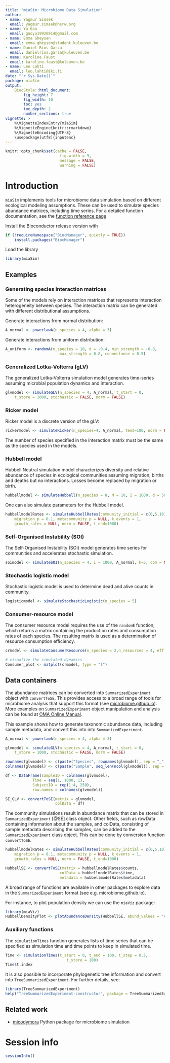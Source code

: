 ```yaml
---
title: "miaSim: Microbiome Data Simulation"
author:
- name: Yagmur Simsek
  email: yagmur.simsek@hsrw.org
- name: Yu Gao
  email: gaoyu19920914@gmail.com
- name: Emma Gheysen
  email: emma.gheysen@student.kuleuven.be
- name: Daniel Rios Garza
  email: danielrios.garza@kuleuven.be
- name: Karoline Faust
  email: karoline.faust@kuleuven.be  
- name: Leo Lahti
  email: leo.lahti@iki.fi  
date: "`r Sys.Date()`"
package: miaSim
output: 
    BiocStyle::html_document:
        fig_height: 7
        fig_width: 10
        toc: yes
        toc_depth: 2
        number_sections: true
vignette: >
    %\VignetteIndexEntry{miaSim}
    %\VignetteEngine{knitr::rmarkdown}
    %\VignetteEncoding{UTF-8}
    \usepackage[utf8]{inputenc}
---
```


```r
knitr::opts_chunk$set(cache = FALSE,
                        fig.width = 9,
                        message = FALSE,
                        warning = FALSE)
```


# Introduction

`miaSim` implements tools for microbiome data simulation based on
different ecological modeling assumptions. These can be used to
simulate species abundance matrices, including time series. For a detailed function documentation, see the
[function reference page](https://microbiome.github.io/miaSim/reference/index.html)


Install the Bioconductor release version with

```r
if (!requireNamespace("BiocManager", quietly = TRUE))
    install.packages("BiocManager")
```


Load the library

```r
library(miaSim)
```


## Examples

### Generating species interaction matrices

Some of the models rely on interaction matrices that represents
interaction heterogeneity between species. The interaction matrix can
be generated with different distributional assumptions.

Generate interactions from normal distribution:

```r
A_normal <- powerlawA(n_species = 4, alpha = 3)

```

Generate interactions from uniform distribution:


```r
A_uniform <- randomA(n_species = 10, d = -0.4, min_strength = -0.8,
                        max_strength = 0.8, connectance = 0.5)
```

### Generalized Lotka-Volterra (gLV)

The generalized Lotka-Volterra simulation model generates time-series
assuming microbial population dynamics and interaction.

```r
glvmodel <- simulateGLV(n_species = 4, A_normal, t_start = 0, 
    t_store = 1000, stochastic = FALSE, norm = FALSE)

```


### Ricker model

Ricker model is a discrete version of the gLV:

```r
rickermodel <- simulateRicker(n_species=4, A_normal, tend=100, norm = FALSE)
```


The number of species specified in the interaction matrix must be the same 
as the species used in the models.


### Hubbell model

Hubbell Neutral simulation model characterizes diversity and relative
abundance of species in ecological communities assuming migration,
births and deaths but no interactions. Losses become replaced by
migration or birth.

```r
hubbellmodel <- simulateHubbell(n_species = 8, M = 10, I = 1000, d = 50,m = 0.02, tend = 100)
```


One can also simulate parameters for the Hubbell model.

```r
hubbellmodelRates <- simulateHubbellRates(community_initial = c(0,5,10),
    migration_p = 0.1, metacommunity_p = NULL, k_events = 1, 
    growth_rates = NULL, norm = FALSE, t_end=1000)
```



### Self-Organised Instability (SOI) 

The Self-Organised Instability (SOI) model generates time series for
communities and accelerates stochastic simulation.

```r
soimodel <- simulateSOI(n_species = 4, I = 1000, A_normal, k=5, com = NULL,tend = 150, norm = TRUE)
```


### Stochastic logistic model

Stochastic logistic model is used to determine dead and alive counts
in community.

```r
logisticmodel <- simulateStochasticLogistic(n_species = 5)
```


### Consumer-resource model

The consumer resource model requires the use of the `randomE`
function, which returns a matrix containing the production rates and
consumption rates of each species. The resulting matrix is used as a
determination of resource consumption efficiency.

```r
crmodel <- simulateConsumerResource(n_species = 2,n_resources = 4, eff = randomE(n_species = 2, n_resources = 4))

# visualize the simulated dynamics
Consumer_plot <- matplot(crmodel, type = "l")
```


## Data containers

The abundance matrices can be converted into `SummarizedExperiment`
object with `convertToSE`. This provides access to a broad range of
tools for microbiome analysis that support this format (see
[microbiome.github.io](http://microbiome.github.io)). More examples on
`SummarizedExperiment` object manipulation and analysis can be found
at [OMA Online Manual](https://microbiome.github.io/OMA).

This example shows how to generate taxonomic abundance data, including
sample metadata, and convert this into into `SummarizedExperiment`.

```r
A_normal <- powerlawA(n_species = 4, alpha = 3)

glvmodel <- simulateGLV(n_species = 4, A_normal, t_start = 0, 
    t_store = 1000, stochastic = FALSE, norm = FALSE)

rownames(glvmodel) <- c(paste("Species", rownames(glvmodel), sep = "_"))
colnames(glvmodel) <- c(paste("Sample", seq_len(ncol(glvmodel)), sep = "_"))

df <- DataFrame(sampleID = colnames(glvmodel),
            Time = seq(1, 1000, 1),
            SubjectID = rep(1:4, 250),
            row.names = colnames(glvmodel))

SE_GLV <- convertToSE(matrix = glvmodel,
                      colData = df)
```


The community simulations result in abundance matrix that can be stored in
`SummarizedExperiment` [@SE]  class object. Other fields, such as rowData 
containing information about the samples, and colData, consisting of sample 
metadata describing the samples, can be added to the `SummarizedExperiment` 
class object. This can be done by conversion function `convertToSE`.

```r
hubbellmodelRates <- simulateHubbellRates(community_initial = c(0,5,10),
    migration_p = 0.1, metacommunity_p = NULL, k_events = 1, 
    growth_rates = NULL, norm = FALSE, t_end=1000)

HubbellSE <- convertToSE(matrix = hubbellmodelRates$counts,
                        colData = hubbellmodelRates$time,
                        metadata = hubbellmodelRates$metadata)
```

A broad range of functions are available in other packages to explore
data in the `SummarizedExperiment` format (see e.g. microbiome.github.io).

For instance, to plot population density we can use the `miaViz` package:

```r
library(miaViz)
HubbellDensityPlot <- plotAbundanceDensity(HubbellSE, abund_values = "counts")
```




### Auxiliary functions

The `simulationTimes` function generates lists of time series that can
be specified as simulation time and time points to keep in simulated
time.

```r
Time <- simulationTimes(t_start = 0, t_end = 100, t_step = 0.5, 
                           t_store = 100)
Time$t.index 
```


It is also possible to incorporate phylogenetic tree information and
convert into `TreeSummarizedExperiment`. For further details, see:

```r
library(TreeSummarizedExperiment)
help("TreeSummarizedExperiment-constructor", package = TreeSummarizedExperiment)
```


## Related work

- [micodymora](https://github.com/OSS-Lab/micodymora) Python package for microbiome simulation

# Session info

```r
sessionInfo()
```
